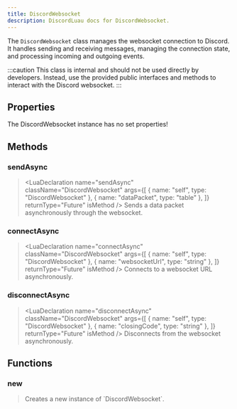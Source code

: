 ```yaml
---
title: DiscordWebsocket
description: DiscordLuau docs for DiscordWebsocket.
---
```


[//]: # "This file was automatically compiled through the Generator luau code under this repository"
[//]: # "if you want to edit the documentation of discord-luau, please write changes"
[//]: # "to the discord-luau repository itself, we extract the comments from discord-luau and translate"
[//]: # "them into markdown files that Nextra can interpret!"
[//]: # "----- DOCUMENT IMPORTS ----- "


[//]: # "----- DOCUMENT DESCRIPTION ----- "

The `DiscordWebsocket` class manages the websocket connection to Discord. It handles sending and receiving messages, managing the connection state, and processing incoming and outgoing events.

:::caution
This class is internal and should not be used directly by developers. Instead, use the provided public interfaces and methods to interact with the Discord websocket.
:::

[//]: # "----- DOCUMENT PROPERTIES ----- "

## Properties

The DiscordWebsocket instance has no set properties!

[//]: # "----- DOCUMENT METHODS ----- "

## Methods

### sendAsync

> <LuaDeclaration
>   name="sendAsync"
>   className="DiscordWebsocket"
>   args={[
>     { name: "self", type: "DiscordWebsocket" },
>     { name: "dataPacket", type: "table" },
>   ]}
>   returnType="Future"
>   isMethod
> />
> Sends a data packet asynchronously through the websocket.

### connectAsync

> <LuaDeclaration
>   name="connectAsync"
>   className="DiscordWebsocket"
>   args={[
>     { name: "self", type: "DiscordWebsocket" },
>     { name: "websocketUrl", type: "string" },
>   ]}
>   returnType="Future"
>   isMethod
> />
> Connects to a websocket URL asynchronously.

### disconnectAsync

> <LuaDeclaration
>   name="disconnectAsync"
>   className="DiscordWebsocket"
>   args={[
>     { name: "self", type: "DiscordWebsocket" },
>     { name: "closingCode", type: "string" },
>   ]}
>   returnType="Future"
>   isMethod
> />
> Disconnects from the websocket asynchronously.

[//]: # "----- DOCUMENT FUNCTIONS ----- "

## Functions

### new

> <LuaDeclaration name="new" className="DiscordWebsocket" args={[]} />
> Creates a new instance of `DiscordWebsocket`.
